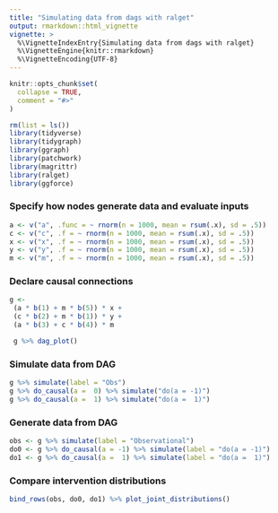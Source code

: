 ```yaml
---
title: "Simulating data from dags with ralget"
output: rmarkdown::html_vignette
vignette: >
  %\VignetteIndexEntry{Simulating data from dags with ralget}
  %\VignetteEngine{knitr::rmarkdown}
  %\VignetteEncoding{UTF-8}
---
```


```r
knitr::opts_chunk$set(
  collapse = TRUE,
  comment = "#>"
)
```

```r
rm(list = ls())
library(tidyverse)
library(tidygraph)
library(ggraph)
library(patchwork)
library(magrittr)
library(ralget)
library(ggforce)
```

### Specify how nodes generate data and evaluate inputs
```r
a <- v("a", .func = ~ rnorm(n = 1000, mean = rsum(.x), sd = .5))
c <- v("c", .f = ~ rnorm(n = 1000, mean = rsum(.x), sd = .5))
x <- v("x", .f = ~ rnorm(n = 1000, mean = rsum(.x), sd = .5))
y <- v("y", .f = ~ rnorm(n = 1000, mean = rsum(.x), sd = .5))
m <- v("m", .f = ~ rnorm(n = 1000, mean = rsum(.x), sd = .5))

```


### Declare causal connections
```r
g <-
 (a * b(1) + m * b(5)) * x +
 (c * b(2) + m * b(1)) * y +
 (a * b(3) + c * b(4)) * m

 g %>% dag_plot()
```


### Simulate data from DAG
```r
g %>% simulate(label = "Obs")
g %>% do_causal(a =  0) %>% simulate("do(a = -1)")
g %>% do_causal(a =  1) %>% simulate("do(a =  1)")
```

### Generate data from DAG
```r
obs <- g %>% simulate(label = "Observational")
do0 <- g %>% do_causal(a = -1) %>% simulate(label = "do(a = -1)")
do1 <- g %>% do_causal(a =  1) %>% simulate(label = "do(a =  1)")
```

### Compare intervention distributions
```r
bind_rows(obs, do0, do1) %>% plot_joint_distributions()
```